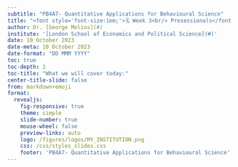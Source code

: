 ```yaml
---
subtitle: "PB4A7- Quantitative Applications for Behavioural Science"
title: "<font style='font-size:1em;'>🗓️ Week 3<br/> Presessionals</font>"
author: Dr. [George Melios](#)
institute: '[London School of Economics and Political Science](#)'
date: 10 October 2023
date-meta: 10 October 2023
date-format: "DD MMM YYYY"
toc: true
toc-depth: 1
toc-title: "What we will cover today:"
center-title-slide: false
from: markdown+emoji
format:
  revealjs: 
    fig-responsive: true
    theme: simple
    slide-number: true
    mouse-wheel: false
    preview-links: auto
    logo: /figures/logos/MY_INSTITUTION.png
    css: /css/styles_slides.css
    footer: 'PB4A7- Quantitative Applications for Behavioural Science'
---
```

